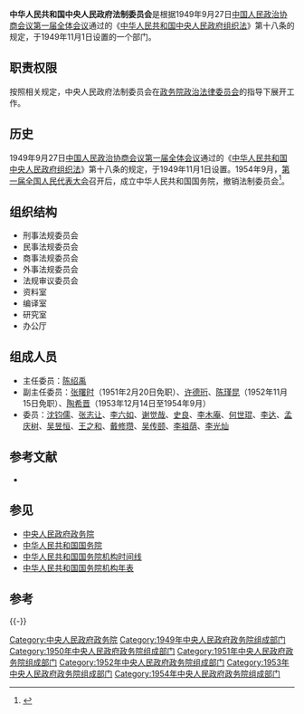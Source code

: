 {{Infobox PRCG
|机构名称=中央人民政府法制委员会
|标志1=National Emblem of the People's Republic of China.svg
|职位1=主任委员
|人员1=[[陈绍禹|陈绍禹]]
|上级机构=[[政务院政治法律委员会|政务院政治法律委员会]]
|机构类型=[[中央人民政府政务院|中央人民政府政务院]]组成部门
|行政级别=正部级
|成立时间=1949年11月1日
|撤销时间=1954年11月
|前身=
|接替者=[[国务院法制局|国务院法制局]]
}}

'''中华人民共和国中央人民政府法制委员会'''是根据1949年9月27日[[中国人民政治协商会议第一届全体会议|中国人民政治协商会议第一届全体会议]]通过的《[[中华人民共和国中央人民政府组织法|中华人民共和国中央人民政府组织法]]》第十八条的规定，于1949年11月1日设置的一个部门。

==职责权限==
按照相关规定，中央人民政府法制委员会在[[政务院政治法律委员会|政务院政治法律委员会]]的指导下展开工作。

==历史==
1949年9月27日[[中国人民政治协商会议第一届全体会议|中国人民政治协商会议第一届全体会议]]通过的《[[中华人民共和国中央人民政府组织法|中华人民共和国中央人民政府组织法]]》第十八条的规定，于1949年11月1日设置。1954年9月，[[第一届全国人民代表大会|第一届全国人民代表大会]]召开后，成立中华人民共和国国务院，撤销法制委员会<ref>{{Cite book|title=中华人民共和国政府机构五十年|last=国家行政学院编著|first=|publisher=北京：党建读物出版社|year=2000.06|isbn=7-80098-406-0|location=|pages=162}}</ref>。
==组织结构==

*刑事法规委员会　　
*民事法规委员会　　
*商事法规委员会　　
*外事法规委员会　　
*法规审议委员会
*资料室　　
*编译室
*研究室
*办公厅 　　

==组成人员==
*主任委员：[[陈绍禹|陈绍禹]]
*副主任委员：[[张曙时|张曙时]]（1951年2月20日免职）、[[许德珩|许德珩]]、[[陈瑾昆|陈瑾昆]]（1952年11月15日免职）、[[陶希晋|陶希晋]]（1953年12月14日至1954年9月）
*委员：[[沈钧儒|沈钧儒]]、[[张志让|张志让]]、[[李六如|李六如]]、[[谢觉哉|谢觉哉]]、[[史良|史良]]、[[李木庵|李木庵]]、[[何世琨|何世琨]]、[[李达_(哲学家)|李达]]、[[孟庆树|孟庆树]]、[[吴昱恒|吴昱恒]]、[[王之和|王之和]]、[[戴修瓒|戴修瓒]]、[[吴传颐|吴传颐]]、[[李祖荫_(1899年)|李祖荫]]、[[李光灿|李光灿]]

==参考文献==
*{{cite book|author=苏尚尧主编|title=《中华人民共和国中央政府机构（1949-1990年）》|location=北京|publisher=经济科学出版社|year=1993|isbn=7505805045|quote=D·54}}

==参见==
* [[中央人民政府政务院|中央人民政府政务院]]
* [[中华人民共和国国务院|中华人民共和国国务院]]
* [[中华人民共和国国务院机构时间线|中华人民共和国国务院机构时间线]]
* [[中华人民共和国国务院机构年表|中华人民共和国国务院机构年表]]

==参考==
{{reflist}}
{{-}}
{{Template group
|list=
{{中央人民政府政务院}}
{{1949年中央人民政府政务院}}
{{1950年中央人民政府政务院}}
{{1951年中央人民政府政务院}}
{{1952年中央人民政府政务院}}
{{1953年中央人民政府政务院}}
{{1954年中央人民政府政务院}}
}}

[[Category:中央人民政府政务院|Category:中央人民政府政务院]]
[[Category:1949年中央人民政府政务院组成部门|Category:1949年中央人民政府政务院组成部门]]
[[Category:1950年中央人民政府政务院组成部门|Category:1950年中央人民政府政务院组成部门]]
[[Category:1951年中央人民政府政务院组成部门|Category:1951年中央人民政府政务院组成部门]]
[[Category:1952年中央人民政府政务院组成部门|Category:1952年中央人民政府政务院组成部门]]
[[Category:1953年中央人民政府政务院组成部门|Category:1953年中央人民政府政务院组成部门]]
[[Category:1954年中央人民政府政务院组成部门|Category:1954年中央人民政府政务院组成部门]]